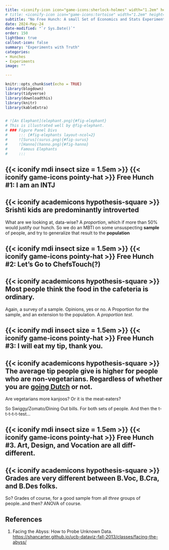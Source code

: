 ```yaml
---
title: <iconify-icon icon="game-icons:sherlock-holmes" width="1.2em" height="1.2em"></iconify-icon> Experiments
# title: <iconify-icon icon="game-icons:tortoise" width="1.2em" height="1.2em"></iconify-icon> Box Plots
subtitle: "No Free Hunch: A small Set of Economics and Stats Experiments for Peasants"
date: 2024-May-24
date-modified: "`r Sys.Date()`"
order: 150
lightbox: true
callout-icon: false
summary: "Experiments with Truth"
categories:
- Hunches
- Experiments
image: ""

---
```


```r
knitr::opts_chunk$set(echo = TRUE)
library(blogdown)
library(tidyverse)
library(downloadthis)
library(knitr)
library(kableExtra)


# ![An Elephant](elephant.png){#fig-elephant}
# This is illustrated well by @fig-elephant.
# ### Figure Panel Divs
#     ::: {#fig-elephants layout-ncol=2}
#     ![Surus](surus.png){#fig-surus}
#     ![Hanno](hanno.png){#fig-hanno}
#      Famous Elephants
#     :::

```


## {{< iconify mdi insect size = 1.5em >}} {{< iconify game-icons pointy-hat >}} Free Hunch #1: I am an INTJ

::: callout-important
## {{< iconify academicons hypothesis-square >}} Srishti kids are predominantly introverted
:::

What are we looking at, data-wise? A *proportion*, which if more than 50% would justify our hunch. So we do an MBTI on some unsuspecting **sample** of people, and try to generalize that result to the **population**


## {{< iconify mdi insect size = 1.5em >}} {{< iconify game-icons pointy-hat >}} Free Hunch #2: Let's Go to ChefsTouch(?)

::: callout-important
## {{< iconify academicons hypothesis-square >}} Most people think the food in the cafeteria is ordinary.
:::
Again, a survey of a sample. Opinions, yes or no. A Proportion for the sample, and an extension to the population. A *proportion test*.

## {{< iconify mdi insect size = 1.5em >}} {{< iconify game-icons pointy-hat >}} Free Hunch #3: I will eat my tip, thank you. 

::: callout-important
## {{< iconify academicons hypothesis-square >}} The average tip people give is higher for people who are non-vegetarians. Regardless of whether you are [going Dutch](https://en.wikipedia.org/wiki/Going_Dutch) or not.
:::

Are vegetarians more kanjoos? Or it is the meat-eaters?

So Swiggy/Zomato/Dining Out bills. For both sets of people. And then the t-t-t-t-t-test...


## {{< iconify mdi insect size = 1.5em >}} {{< iconify game-icons pointy-hat >}} Free Hunch #3. Art, Design, and Vocation are all diff-different. 

::: callout-important
## {{< iconify academicons hypothesis-square >}} Grades are very different between B.Voc, B.Cra, and B.Des folks. 
:::

So? Grades of course, for a good sample from all *three* groups of people..and then?
ANOVA of course. 







## References

1. Facing the Abyss: How to Probe Unknown Data. <https://shancarter.github.io/ucb-dataviz-fall-2013/classes/facing-the-abyss/>

